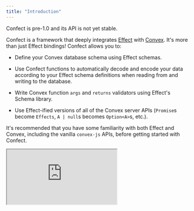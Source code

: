 ```yaml
---
title: "Introduction"
---
```


<Warning>
  Confect is pre-1.0 and its API is not yet stable.
</Warning>

Confect is a framework that deeply integrates [Effect](https://effect.website/) with [Convex](https://convex.dev/). It's more than just Effect bindings! Confect allows you to:

* Define your Convex database schema using Effect schemas.

* Use Confect functions to automatically decode and encode your data according to your Effect schema definitions when reading from and writing to the database.

* Write Convex function `args` and `returns` validators using Effect's Schema library.

* Use Effect-ified versions of all of the Convex server APIs (`Promise`s become `Effects`, `A | null`s becomes `Option<A>`s, etc.).

It's recommended that you have some familiarity with both Effect and Convex, including the vanilla `convex-js` APIs, before getting started with Confect.

<iframe src="https://emgithub.com/iframe.html?target=https%3A%2F%2Fgithub.com%2Frjdellecese%2Fconfect%2Fblob%2Fmain%2Fexample%2Fconvex%2Fschema.ts&style=default&type=code&showBorder=on&showLineNumbers=on&showFileMeta=on&showFullPath=on&showCopy=on"></iframe>